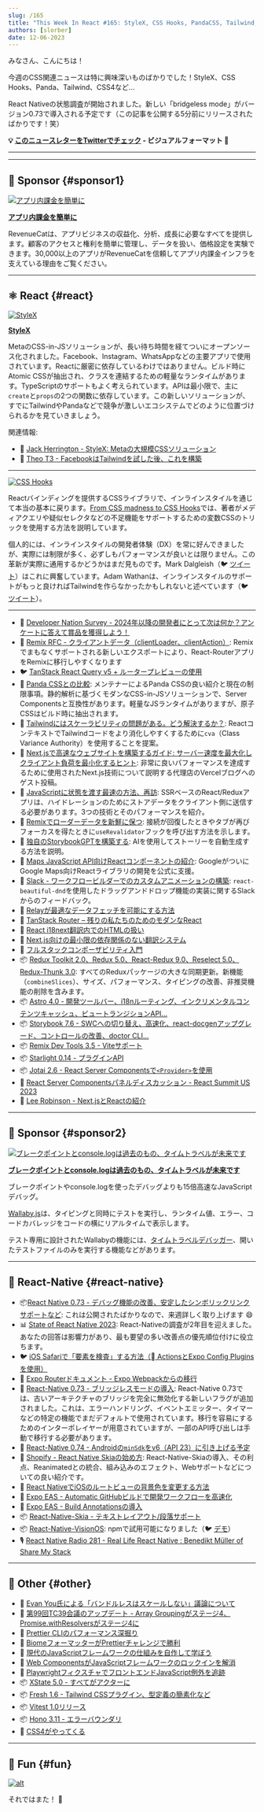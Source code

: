 ```yaml
---
slug: /165
title: "This Week In React #165: StyleX, CSS Hooks, PandaCSS, Tailwind, Redux, Astro, Next.js, Remix, Storybook, React-Native 0.73, State of React-Native, Skia text layouts, Expo EAS..."
authors: [slorber]
date: 12-06-2023
---
```


みなさん、こんにちは！

今週のCSS関連ニュースは特に興味深いものばかりでした！StyleX、CSS Hooks、Panda、Tailwind、CSS4など...

React Nativeの状態調査が開始されました。新しい「bridgeless mode」がバージョン0.73で導入される予定です（この記事を公開する5分前にリリースされたばかりです！笑）

<!-- truncate -->

**💡 [このニュースレターをTwitterでチェック](https://slo.im/thread) - ビジュアルフォーマット 🎨**

***


<Support />

***

## 💸 Sponsor {#sponsor1}

[![アプリ内課金を簡単に](/emails/issues/165/RevenueCat.jpg)](https://www.revenuecat.com?utm_source=twir\&utm_medium=sponsorship\&utm_campaign=dec_23)

**[アプリ内課金を簡単に](https://www.revenuecat.com?utm_source=twir\&utm_medium=sponsorship\&utm_campaign=dec_23)**

RevenueCatは、アプリビジネスの収益化、分析、成長に必要なすべてを提供します。顧客のアクセスと権利を簡単に管理し、データを扱い、価格設定を実験できます。30,000以上のアプリがRevenueCatを信頼してアプリ内課金インフラを支えている理由をご覧ください。

***

## ⚛️ React {#react}

[![StyleX](/emails/issues/165/stylex.jpg)](https://github.com/facebook/stylex)

[**StyleX**](https://github.com/facebook/stylex)

MetaのCSS-in-JSソリューションが、長い待ち時間を経てついにオープンソース化されました。Facebook、Instagram、WhatsAppなどの主要アプリで使用されています。Reactに厳密に依存しているわけではありません。ビルド時にAtomic CSSが抽出され、クラスを連結するための軽量なランタイムがあります。TypeScriptのサポートもよく考えられています。APIは最小限で、主に`create`と`props`の2つの関数に依存しています。この新しいソリューションが、すでにTailwindやPandaなどで競争が激しいエコシステムでどのように位置づけられるかを見ていきましょう。

関連情報:

* 🎥 [Jack Herrington - StyleX: Metaの大規模CSSソリューション](https://www.youtube.com/watch?v=6ZDiGtg1jN4)
* 🎥 [Theo T3 - FacebookはTailwindを試した後、これを構築](https://www.youtube.com/watch?v=PHV94q7BivI)

***

[![CSS Hooks](/emails/issues/165/csshooks.jpg)](https://css-hooks.com/)

Reactバインディングを提供するCSSライブラリで、インラインスタイルを通じて本当の基本に戻ります。[From CSS madness to CSS Hooks](https://nsaunders.dev/posts/css-madness-to-hooks)では、著者がメディアクエリや疑似セレクタなどの不足機能をサポートするための変数CSSのトリックを使用する方法を説明しています。

個人的には、インラインスタイルの開発者体験（DX）を常に好んできましたが、実際には制限が多く、必ずしもパフォーマンスが良いとは限りません。この革新が実際に通用するかどうかはまだ見ものです。Mark Dalgleish（🐦 [ツイート](https://twitter.com/markdalgleish/status/1729399475494608923)）はこれに興奮しています。Adam Wathanは、インラインスタイルのサポートがもっと良ければTailwindを作らなかったかもしれないと述べています（🐦 [ツイート](https://twitter.com/adamwathan/status/1732209400641724785)）。

***

* 💸 [Developer Nation Survey - 2024年以降の開発者にとって次は何か？アンケートに答えて賞品を獲得しよう！](https://developereconomics.net/?member_id=thisweekinreact\&utm_medium=nl_ad1)
* 👀 [Remix RFC - クライアントデータ（clientLoader、clientAction）](https://github.com/remix-run/remix/discussions/7634): Remixでまもなくサポートされる新しいエクスポートにより、React-RouterアプリをRemixに移行しやすくなります
* 🐦 [TanStack React Query v5 + ルータープレビューの使用](https://twitter.com/tannerlinsley/status/1730621837212876829)
* 📜 [Panda CSSとの比較](https://www.astahmer.dev/posts/how-does-xxx-compares-to-panda-css): メンテナーによるPanda CSSの良い紹介と現在の制限事項。静的解析に基づくモダンなCSS-in-JSソリューションで、Server Componentsと互換性があります。軽量なJSランタイムがありますが、原子CSSはビルド時に抽出されます。
* 📜 [Tailwindにはスケーラビリティの問題がある。どう解決するか？](https://byteofdev.com/posts/scale-tailwindcss/): ReactコンテキストでTailwindコードをより消化しやすくするために`cva`（Class Variance Authority）を使用することを提案。
* 📜 [Next.jsで高速なウェブサイトを構築するガイド: サーバー速度を最大化しクライアント負荷を最小化するヒント](https://vercel.com/blog/guide-to-fast-websites-with-next-js-tips-for-maximizing-server-speeds): 非常に良いパフォーマンスを達成するために使用されたNext.js技術について説明する代理店のVercelブログへのゲスト投稿。
* 📜 [JavaScriptに状態を渡す最速の方法、再訪](https://calendar.perfplanet.com/2023/fastest-way-passing-state-javascript-revisited/): SSRベースのReact/Reduxアプリは、ハイドレーションのためにストアデータをクライアント側に送信する必要があります。3つの技術とそのパフォーマンスを紹介。
* 📜 [Remixでローダーデータを新鮮に保つ](https://sergiodxa.com/tutorials/keep-your-loader-data-fresh-in-remix): 接続が回復したときやタブが再びフォーカスを得たときに`useRevalidator`フックを呼び出す方法を示します。
* 📜 [独自のStorybookGPTを構築する](https://storybook.js.org/blog/build-your-own-storybook-gpt/): AIを使用してストーリーを自動生成する方法を説明。
* 📜 [Maps JavaScript API向けReactコンポーネントの紹介](https://cloud.google.com/blog/products/maps-platform/introducing-react-components-for-the-maps-javascript-api/): GoogleがついにGoogle Maps向けReactライブラリの開発を公式に支援。
* 📜 [Slack - ワークフロービルダーでのカスタムアニメーションの構築](https://slack.engineering/building-custom-animations-in-the-workflow-builder/): `react-beautiful-dnd`を使用したドラッグアンドドロップ機能の実装に関するSlackからのフィードバック。
* 📜 [Relayが最適なデータフェッチを可能にする方法](https://relay.dev/blog/2023/10/24/how-relay-enables-optimal-data-fetching/)
* 📜 [TanStack Router – 残りの私たちのためのモダンなReact](https://swizec.com/blog/tanstack-router-modern-react-for-the-rest-of-us/)
* 📜 [React i18next翻訳内でのHTMLの扱い](https://rafaelcamargo.com/blog/handling-html-within-react-i18next-translations/)
* 📜 [Next.js向けの最小限の依存関係のない翻訳システム](https://www.thomasledoux.be/blog/minimal-dependency-free-translation-system-nextjs)
* 📜 [フルスタックコンポーザビリティ入門](https://www.smashingmagazine.com/2023/11/introduction-full-stack-composability/)
* 📦 [Redux Toolkit 2.0、Redux 5.0、React-Redux 9.0、Reselect 5.0、Redux-Thunk 3.0](https://github.com/reduxjs/redux-toolkit/releases/tag/v2.0.0): すべてのReduxパッケージの大きな同期更新。新機能（`combineSlices`）、サイズ、パフォーマンス、タイピングの改善、非推奨機能の削除を含みます。
* 📦 [Astro 4.0 - 開発ツールバー、i18nルーティング、インクリメンタルコンテンツキャッシュ、ビュートランジションAPI...](https://astro.build/blog/astro-4/)
* 📦 [Storybook 7.6 - SWCへの切り替え、高速化、react-docgenアップグレード、コントロールの改善、doctor CLI...](https://storybook.js.org/blog/storybook-7-6/)
* 📦 [Remix Dev Tools 3.5 - Viteサポート](https://github.com/Code-Forge-Net/Remix-Dev-Tools/releases/tag/v3.5.0)
* 📦 [Starlight 0.14 - プラグインAPI](https://github.com/withastro/starlight/releases/tag/%40astrojs%2Fstarlight%400.14.0)
* 📦 [Jotai 2.6 - React Server Componentsで`<Provider>`を使用](https://github.com/pmndrs/jotai/releases/tag/v2.6.0)
* 🎥 [React Server Componentsパネルディスカッション - React Summit US 2023](https://www.youtube.com/watch?v=ujaTs-5LEWM)
* 🎥 [Lee Robinson - Next.jsとReactの紹介](https://www.youtube.com/@leerob)

<SubscribeFormEmbed placement="middle" />

***

## 💸 Sponsor {#sponsor2}

[![ブレークポイントとconsole.logは過去のもの、タイムトラベルが未来です](/emails/issues/165/Breakpoints.jpg)](https://wallabyjs.com/?referrer=ThisWeekInReact1)

**[ブレークポイントとconsole.logは過去のもの、タイムトラベルが未来です](https://wallabyjs.com/?referrer=ThisWeekInReact1)**

ブレークポイントやconsole.logを使ったデバッグよりも15倍高速なJavaScriptデバッグ。

[Wallaby.js](https://wallabyjs.com/?referrer=ThisWeekInReact1)は、タイピングと同時にテストを実行し、ランタイム値、エラー、コードカバレッジをコードの横にリアルタイムで表示します。

テスト専用に設計されたWallabyの機能には、[タイムトラベルデバッガー](https://wallabyjs.com/docs/intro/time-travel-debugger.html?referrer=ThisWeekInReact1)、開いたテストファイルのみを実行する機能などがあります。

***

## 📱 React-Native {#react-native}

* 📦[React Native 0.73 - デバッグ機能の改善、安定したシンボリックリンクサポートなど](https://reactnative.dev/blog/2023/12/06/0.73-debugging-improvements-stable-symlinks): これは公開されたばかりなので、来週詳しく取り上げます 😄
* 📊 [State of React Native 2023](https://survey.stateofreactnative.com/): React-Nativeの調査が2年目を迎えました。あなたの回答は影響力があり、最も要望の多い改善点の優先順位付けに役立ちます。
* 🐦 [iOS Safariで「要素を検査」する方法（ ActionsとExpo Config Pluginsを使用）](https://twitter.com/Baconbrix/status/1731407884624310708)
* 📖 [Expo Routerドキュメント - Expo Webpackからの移行](https://docs.expo.dev/router/migrate/from-expo-webpack/)
* 💬 [React-Native 0.73 - ブリッジレスモードの導入](https://github.com/reactwg/react-native-new-architecture/discussions/154): React-Native 0.73では、古いアーキテクチャのブリッジを完全に無効化する新しいフラグが追加されました。これは、エラーハンドリング、イベントエミッター、タイマーなどの特定の機能でまだデフォルトで使用されています。移行を容易にするためのインターポレイヤーが用意されていますが、一部のAPI呼び出しは手動で移行する必要があります。
* 💬 [React-Native 0.74 - Androidの`minSdk`をv6（API 23）に引き上げる予定](https://github.com/react-native-community/discussions-and-proposals/discussions/740)
* 📜 [Shopify - React Native Skiaの始め方](https://shopify.engineering/getting-started-with-react-native-skia): React-Native-Skiaの導入、その利点、Reanimatedとの統合、組み込みのエフェクト、Webサポートなどについての良い紹介です。
* 📜 [React NativeでiOSのルートビューの背景色を変更する方法](https://www.oskarkwasniewski.dev/blog/react-native-change-native-background-color)
* 📜 [Expo EAS - Automatic GitHubビルドで開発ワークフローを高速化](https://expo.dev/changelog/2023/11-29-automatic-github-builds)
* 📜 [Expo EAS - Build Annotationsの導入](https://expo.dev/changelog/2023/12-01-build-annotations)
* 📦 [React-Native-Skia - テキストレイアウト/段落サポート](https://shopify.github.io/react-native-skia/docs/text/paragraph/)
* 📦 [React-Native-VisionOS](https://github.com/callstack/react-native-visionos): npmで試用可能になりました（🐦 [デモ](https://twitter.com/o_kwasniewski/status/1729453555201802495)）
* 🎙️ [React Native Radio 281 - Real Life React Native : Benedikt Müller of Share My Stack](https://reactnativeradio.com/episodes/rnr-281-real-life-react-native-benedikt-muller-of-share-my-stack)

***

## 🔀 Other {#other}

* 🧵 [Evan You氏による「バンドルレスはスケールしない」議論について](https://twitter.com/youyuxi/status/1730537401217610234)
* 📜 [第99回TC39会議のアップデート - Array Groupingがステージ4、Promise.withResolversがステージ4に](https://dev.to/hemanth/updates-from-the-99th-tc39-meeting-15hn)
* 📜 [Prettier CLIのパフォーマンス深掘り](https://prettier.io/blog/2023/11/30/cli-deep-dive)
* 📜 [BiomeフォーマッターがPrettierチャレンジで勝利](https://biomejs.dev/blog/biome-wins-prettier-challenge/)
* 📜 [現代のJavaScriptフレームワークの仕組みを自作して学ぼう](https://nolanlawson.com/2023/12/02/lets-learn-how-modern-javascript-frameworks-work-by-building-one/)
* 📜 [Web ComponentsがJavaScriptフレームワークのロックインを解消](https://jakelazaroff.com/words/web-components-eliminate-javascript-framework-lock-in/)
* 📜 [PlaywrightフィクスチャでフロントエンドJavaScript例外を追跡](https://www.checklyhq.com/blog/track-frontend-javascript-exceptions-with-playwright/)
* 📦 [XState 5.0 - すべてがアクターに](https://stately.ai/blog/2023-12-01-xstate-v5)
* 📦 [Fresh 1.6 - Tailwind CSSプラグイン、型定義の簡素化など](https://deno.com/blog/fresh-1.6)
* 📦 [Vitest 1.0リリース](https://github.com/vitest-dev/vitest/releases/tag/v1.0.0)
* 📦 [Hono 3.11 - エラーバウンダリ](https://github.com/honojs/hono/releases/tag/v3.11.0)
* 🎥 [CSS4がやってくる](https://www.youtube.com/watch?v=j4mOm1qic7k)

***

## 🤭 Fun {#fun}

[![alt](/emails/issues/165/meme.jpg)](https://twitter.com/bndkt/status/1729743347370139940)

それではまた！ 👋